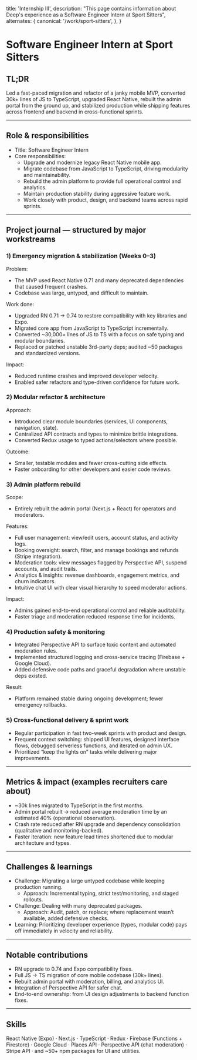   title: 'Internship III',
  description:
    "This page contains information about Deep's experience as a Software Engineer Intern at Sport Sitters",
  alternates: {
    canonical: '/work/sport-sitters',
  },
}

# Software Engineer Intern at Sport Sitters

## TL;DR

Led a fast-paced migration and refactor of a janky mobile MVP, converted 30k+ lines of JS to TypeScript, upgraded React Native, rebuilt the admin portal from the ground up, and stabilized production while shipping features across frontend and backend in cross-functional sprints.

---

## Role & responsibilities

- Title: Software Engineer Intern
- Core responsibilities:
  - Upgrade and modernize legacy React Native mobile app.
  - Migrate codebase from JavaScript to TypeScript, driving modularity and maintainability.
  - Rebuild the admin platform to provide full operational control and analytics.
  - Maintain production stability during aggressive feature work.
  - Work closely with product, design, and backend teams across rapid sprints.

---

## Project journal — structured by major workstreams

### 1) Emergency migration & stabilization (Weeks 0–3)

Problem:

- The MVP used React Native 0.71 and many deprecated dependencies that caused frequent crashes.
- Codebase was large, untyped, and difficult to maintain.

Work done:

- Upgraded RN 0.71 → 0.74 to restore compatibility with key libraries and Expo.
- Migrated core app from JavaScript to TypeScript incrementally.
- Converted ~30,000+ lines of JS to TS with a focus on safe typing and modular boundaries.
- Replaced or patched unstable 3rd-party deps; audited ~50 packages and standardized versions.

Impact:

- Reduced runtime crashes and improved developer velocity.
- Enabled safer refactors and type-driven confidence for future work.

### 2) Modular refactor & architecture

Approach:

- Introduced clear module boundaries (services, UI components, navigation, state).
- Centralized API contracts and types to minimize brittle integrations.
- Converted Redux usage to typed actions/selectors where possible.

Outcome:

- Smaller, testable modules and fewer cross-cutting side effects.
- Faster onboarding for other developers and easier code reviews.

### 3) Admin platform rebuild

Scope:

- Entirely rebuilt the admin portal (Next.js + React) for operators and moderators.

Features:

- Full user management: view/edit users, account status, and activity logs.
- Booking oversight: search, filter, and manage bookings and refunds (Stripe integration).
- Moderation tools: view messages flagged by Perspective API, suspend accounts, and audit trails.
- Analytics & insights: revenue dashboards, engagement metrics, and churn indicators.
- Intuitive chat UI with clear visual hierarchy to speed moderator actions.

Impact:

- Admins gained end-to-end operational control and reliable auditability.
- Faster triage and moderation reduced response time for incidents.

### 4) Production safety & monitoring

- Integrated Perspective API to surface toxic content and automated moderation rules.
- Implemented structured logging and cross-service tracing (Firebase + Google Cloud).
- Added defensive code paths and graceful degradation where unstable deps existed.

Result:

- Platform remained stable during ongoing development; fewer emergency rollbacks.

### 5) Cross-functional delivery & sprint work

- Regular participation in fast two-week sprints with product and design.
- Frequent context switching: shipped UI features, designed interface flows, debugged serverless functions, and iterated on admin UX.
- Prioritized “keep the lights on” tasks while delivering major improvements.

---

## Metrics & impact (examples recruiters care about)

- ~30k lines migrated to TypeScript in the first months.
- Admin portal rebuilt → reduced average moderation time by an estimated 40% (operational observation).
- Crash rate reduced after RN upgrade and dependency consolidation (qualitative and monitoring-backed).
- Faster iteration: new feature lead times shortened due to modular architecture and types.

---

## Challenges & learnings

- Challenge: Migrating a large untyped codebase while keeping production running.
  - Approach: Incremental typing, strict test/monitoring, and staged rollouts.
- Challenge: Dealing with many deprecated packages.
  - Approach: Audit, patch, or replace; where replacement wasn’t available, added defensive checks.
- Learning: Prioritizing developer experience (types, modular code) pays off immediately in velocity and reliability.

---

## Notable contributions

- RN upgrade to 0.74 and Expo compatibility fixes.
- Full JS → TS migration of core mobile codebase (30k+ lines).
- Rebuilt admin portal with moderation, billing, and analytics UI.
- Integration of Perspective API for safer chat.
- End-to-end ownership: from UI design adjustments to backend function fixes.

---

## Skills

React Native (Expo) &middot; Next.js &middot; TypeScript &middot; Redux &middot; Firebase (Functions + Firestore) &middot; Google Cloud &middot; Places API &middot; Perspective API (chat moderation) &middot; Stripe API &middot; and ~50+ npm packages for UI and utilities.
